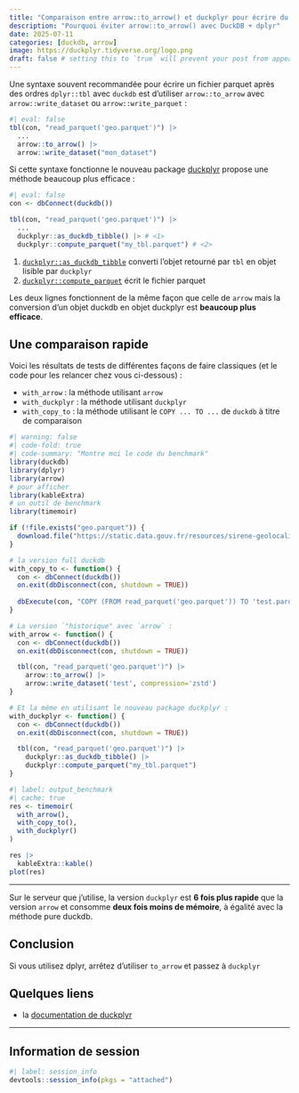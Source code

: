 ```yaml
---
title: "Comparaison entre arrow::to_arrow() et duckplyr pour écrire du parquet"
description: "Pourquoi éviter arrow::to_arrow() avec DuckDB + dplyr"
date: 2025-07-11
categories: [duckdb, arrow]
image: https://duckplyr.tidyverse.org/logo.png 
draft: false # setting this to `true` will prevent your post from appearing on your listing page until you're ready!
---
```


Une syntaxe souvent recommandée pour écrire un fichier parquet après des ordres `dplyr::tbl` avec `duckdb` est d'utiliser `arrow::to_arrow` avec `arrow::write_dataset` ou `arrow::write_parquet` :

```r
#| eval: false
tbl(con, "read_parquet('geo.parquet')") |>
  ...
  arrow::to_arrow() |>
  arrow::write_dataset("mon_dataset")
```

Si cette syntaxe fonctionne le nouveau package [duckplyr](https://duckplyr.tidyverse.org/index.html) propose une méthode beaucoup plus efficace :

```r
#| eval: false
con <- dbConnect(duckdb())

tbl(con, "read_parquet('geo.parquet')") |>
  ...
  duckplyr::as_duckdb_tibble() |> # <1>
  duckplyr::compute_parquet("my_tbl.parquet") # <2>
```  

1. [`duckplyr::as_duckdb_tibble`](https://duckplyr.tidyverse.org/reference/duckdb_tibble.html) converti l'objet retourné par `tbl` en objet lisible par `duckplyr`
2. [`duckplyr::compute_parquet`](https://duckplyr.tidyverse.org/reference/compute_parquet.html) écrit le fichier parquet

Les deux lignes fonctionnent de la même façon que celle de `arrow` mais la conversion d'un objet duckdb en objet duckplyr est **beaucoup plus efficace**.

## Une comparaison rapide

Voici les résultats de tests de différentes façons de faire classiques (et le code pour les relancer chez vous ci-dessous) :

- `with_arrow` : la méthode utilisant `arrow`
- `with_duckplyr` : la méthode utilisant `duckplyr`
- `with_copy_to` : la méthode utilisant le `COPY ... TO ...` de `duckdb` à titre de comparaison

```r
#| warning: false
#| code-fold: true
#| code-summary: "Montre moi le code du benchmark"
library(duckdb)
library(dplyr)
library(arrow)
# pour afficher
library(kableExtra)
# un outil de benchmark
library(timemoir)

if (!file.exists("geo.parquet")) {
  download.file("https://static.data.gouv.fr/resources/sirene-geolocalise-parquet/20240107-143656/sirene2024-geo.parquet", "geo.parquet")
}

# la version full duckdb
with_copy_to <- function() {
  con <- dbConnect(duckdb())
  on.exit(dbDisconnect(con, shutdown = TRUE))
  
  dbExecute(con, "COPY (FROM read_parquet('geo.parquet')) TO 'test.parquet' (FORMAT PARQUET, COMPRESSION ZSTD)")
}

# La version `"historique" avec `arrow` :
with_arrow <- function() {
  con <- dbConnect(duckdb())
  on.exit(dbDisconnect(con, shutdown = TRUE))

  tbl(con, "read_parquet('geo.parquet')") |>
    arrow::to_arrow() |>
    arrow::write_dataset('test', compression='zstd')
}

# Et la même en utilisant le nouveau package duckplyr :
with_duckplyr <- function() {
  con <- dbConnect(duckdb())
  on.exit(dbDisconnect(con, shutdown = TRUE))

  tbl(con, "read_parquet('geo.parquet')") |>
    duckplyr::as_duckdb_tibble() |>
    duckplyr::compute_parquet("my_tbl.parquet")
}
```

```r
#| label: output_benchmark
#| cache: true
res <- timemoir(
  with_arrow(), 
  with_copy_to(), 
  with_duckplyr()
)

res |>
  kableExtra::kable()
plot(res)
```

---

Sur le serveur que j'utilise, la version `duckplyr` est **6 fois plus rapide** que la version `arrow` et consomme **deux fois moins de mémoire**, à égalité avec la méthode pure duckdb.

## Conclusion

Si vous utilisez dplyr, arrêtez d'utiliser `to_arrow` et passez à `duckplyr`

## Quelques liens

* la [documentation de duckplyr](https://duckplyr.tidyverse.org/articles/large.html)

---

::: {.callout-note collapse=true}
## Information de session
```r
#| label: session_info
devtools::session_info(pkgs = "attached")
```
:::